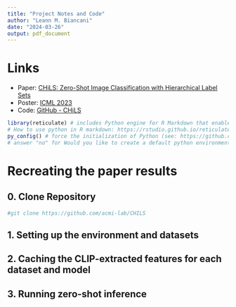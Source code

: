 ```yaml
---
title: "Project Notes and Code"
author: "Leann M. Biancani"
date: "2024-03-26"
output: pdf_document
---
```


# Links

* Paper: [CHiLS: Zero-Shot Image Classification with Hierarchical Label Sets](https://arxiv.org/abs/2302.02551)
* Poster: [ICML 2023](https://icml.cc/virtual/2023/poster/24774)
* Code: [GitHub - CHiLS](https://github.com/acmi-lab/CHILS)

```r
library(reticulate) # includes Python engine for R Markdown that enables easy interoperability between Python and R chunks
# How to use python in R markdown: https://rstudio.github.io/reticulate/articles/r_markdown.html
py_config() # force the initialization of Python (see: https://github.com/rstudio/reticulate/blob/main/R/config.R)
# answer "no" for Would you like to create a default python environment for the reticulate package? (Yes/no/cancel)
```
# Recreating the paper results
## 0. Clone Repository
```bash
#git clone https://github.com/acmi-lab/CHILS
```
## 1. Setting up the environment and datasets




## 2. Caching the CLIP-extracted features for each dataset and model


## 3. Running zero-shot inference


```bash
```
